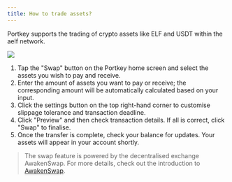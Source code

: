 ```yaml
---
title: How to trade assets?
---
```


Portkey supports the trading of crypto assets like ELF and USDT within the aelf network.

<img src="/img/Trade-assets.png" />

1. Tap the "Swap" button on the Portkey home screen and select the assets you wish to pay and receive.
2. Enter the amount of assets you want to pay or receive; the corresponding amount will be automatically calculated based on your input.
3. Click the settings button on the top right-hand corner to customise slippage tolerance and transaction deadline.
4. Click "Preview" and then check transaction details. If all is correct, click "Swap" to finalise.
5. Once the transfer is complete, check your balance for updates. Your assets will appear in your account shortly.

> The swap feature is powered by the decentralised exchange AwakenSwap. For more details, check out the introduction to [AwakenSwap](/docs/What-is-AwakenSwap-and-how-does-it-facilitate-token-trading-in-Portkey "").
